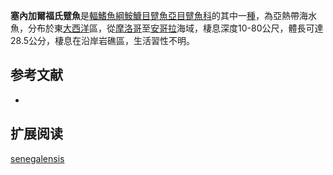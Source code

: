 {{Speciesbox
| name = 塞內加爾福氏躄魚
| image = JournalMuseumGodoeffroyHeftXIIIIFischederSudseeHeft6Taf101.jpg
| image_width = 250px
| status = NE
| status_system = IUCN3.1
| genus = Fowlerichthys
| species = senegalensis
| authority = [[Cadenat|Cadenat]], 1959
| synonyms = *''Antennarius senegalensis,Cadenat, 1959''
}}

'''塞內加爾福氏躄魚'''是[[輻鰭魚綱|輻鰭魚綱]][[鮟鱇目|鮟鱇目]][[躄魚亞目|躄魚亞目]][[躄魚科|躄魚科]]的其中一[[種|種]]，為亞熱帶海水魚，分布於東[[大西洋|大西洋]]區，從[[摩洛哥|摩洛哥]]至[[安哥拉|安哥拉]]海域，棲息深度10-80公尺，體長可達28.5公分，棲息在沿岸岩礁區，生活習性不明。
==参考文献==
{{refbegin}}
*{{FishBase_species|genus=Fowlerichthys|species=senegalensis|year=2014|month=2}}
{{refend}}
== 扩展阅读 ==
{{refbegin}}
{{wikispecies-inline|Fowlerichthys senegalensis|塞內加爾福氏躄魚}}
{{refend}}
{{Taxonbar|from=Q2519660}}

[[Category:福氏躄魚屬|senegalensis]]


{{魚類小作品}}